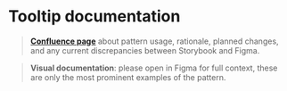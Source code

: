 
<Meta title="components/Tooltip/Docs" />

# Tooltip documentation

>**[Confluence page](https://zitenote.atlassian.net/l/c/Kc093z3b)** about pattern usage, rationale, planned changes, and any current discrepancies between Storybook and Figma.

> **Visual documentation**: please open in Figma for full context, these are only the most prominent examples of the pattern.

<Figma url="https://www.figma.com/file/5FMXj5ydt1i7N6gU01EGVq/Platform-Patterns?node-id=763%3A0"/>